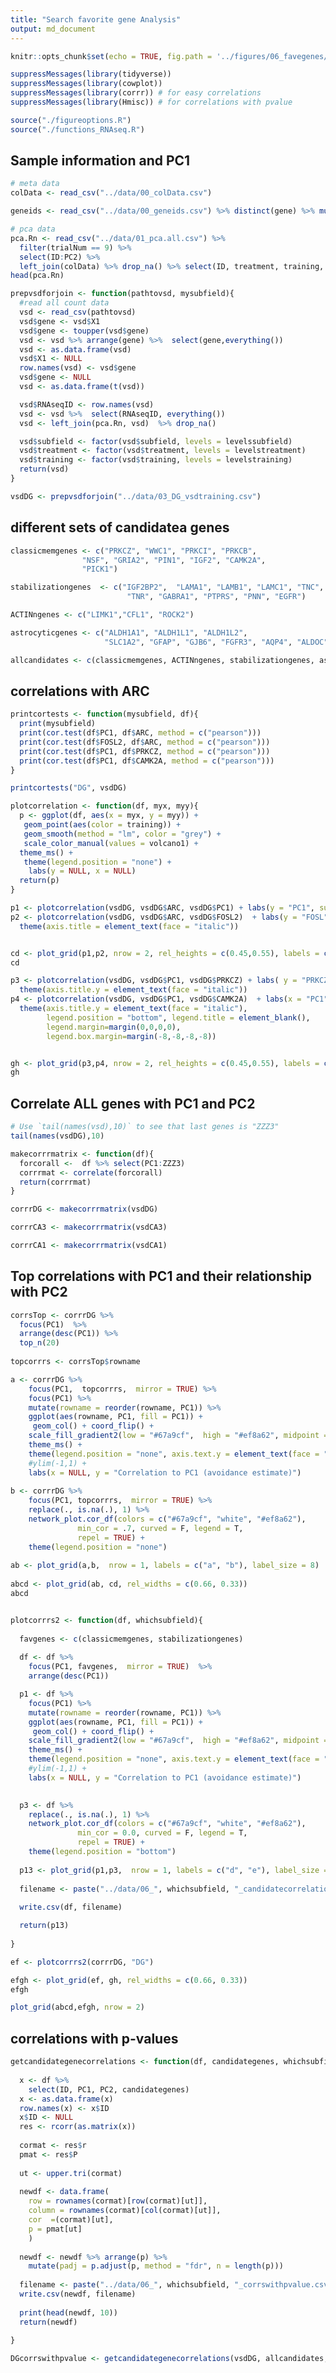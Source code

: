 ```yaml
---
title: "Search favorite gene Analysis"
output: md_document
---
```


```r
knitr::opts_chunk$set(echo = TRUE, fig.path = '../figures/06_favegenes/', cache = T, cache.lazy = F)
```

```r
suppressMessages(library(tidyverse))
suppressMessages(library(cowplot))
suppressMessages(library(corrr)) # for easy correlations
suppressMessages(library(Hmisc)) # for correlations with pvalue

source("./figureoptions.R")
source("./functions_RNAseq.R")
```

## Sample information and PC1

```r
# meta data
colData <- read_csv("../data/00_colData.csv")

geneids <- read_csv("../data/00_geneids.csv") %>% distinct(gene) %>% mutate(gene = toupper(gene))

# pca data
pca.Rn <- read_csv("../data/01_pca.all.csv") %>% 
  filter(trialNum == 9) %>%  
  select(ID:PC2) %>%
  left_join(colData) %>% drop_na() %>% select(ID, treatment, training, trialNum, Day, RNAseqID, subfield, PC1, PC2)
head(pca.Rn)

prepvsdforjoin <- function(pathtovsd, mysubfield){
  #read all count data
  vsd <- read_csv(pathtovsd) 
  vsd$gene <- vsd$X1
  vsd$gene <- toupper(vsd$gene)
  vsd <- vsd %>% arrange(gene) %>%  select(gene,everything())
  vsd <- as.data.frame(vsd)
  vsd$X1 <- NULL
  row.names(vsd) <- vsd$gene
  vsd$gene <- NULL
  vsd <- as.data.frame(t(vsd))

  vsd$RNAseqID <- row.names(vsd)
  vsd <- vsd %>%  select(RNAseqID, everything())
  vsd <- left_join(pca.Rn, vsd)  %>% drop_na()

  vsd$subfield <- factor(vsd$subfield, levels = levelssubfield)
  vsd$treatment <- factor(vsd$treatment, levels = levelstreatment)
  vsd$training <- factor(vsd$training, levels = levelstraining)
  return(vsd)
}

vsdDG <- prepvsdforjoin("../data/03_DG_vsdtraining.csv")
```

## different sets of candidatea genes

```r
classicmemgenes <- c("PRKCZ", "WWC1", "PRKCI", "PRKCB",
                "NSF", "GRIA2", "PIN1", "IGF2", "CAMK2A",
                "PICK1")

stabilizationgenes  <- c("IGF2BP2",  "LAMA1", "LAMB1", "LAMC1", "TNC", "TNXB",
                          "TNR", "GABRA1", "PTPRS", "PNN", "EGFR")

ACTINngenes <- c("LIMK1","CFL1", "ROCK2")

astrocyticgenes <- c("ALDH1A1", "ALDH1L1", "ALDH1L2", 
                     "SLC1A2", "GFAP", "GJB6", "FGFR3", "AQP4", "ALDOC")

allcandidates <- c(classicmemgenes, ACTINngenes, stabilizationgenes, astrocyticgenes)
```

## correlations with ARC

```r
printcortests <- function(mysubfield, df){
  print(mysubfield)
  print(cor.test(df$PC1, df$ARC, method = c("pearson")))
  print(cor.test(df$FOSL2, df$ARC, method = c("pearson")))
  print(cor.test(df$PC1, df$PRKCZ, method = c("pearson")))
  print(cor.test(df$PC1, df$CAMK2A, method = c("pearson")))
}

printcortests("DG", vsdDG)

plotcorrelation <- function(df, myx, myy){
  p <- ggplot(df, aes(x = myx, y = myy)) +
   geom_point(aes(color = training)) + 
   geom_smooth(method = "lm", color = "grey") +
   scale_color_manual(values = volcano1) +
  theme_ms() +
   theme(legend.position = "none") +
    labs(y = NULL, x = NULL)
  return(p)
}

p1 <- plotcorrelation(vsdDG, vsdDG$ARC, vsdDG$PC1) + labs(y = "PC1", subtitle = "R2 = 0.81, p = 1.64 × 10-4")
p2 <- plotcorrelation(vsdDG, vsdDG$ARC, vsdDG$FOSL2)  + labs(y = "FOSL", x = "ARC", subtitle = "R2 = 0.89, p = 4.97 × 10-6") + 
  theme(axis.title = element_text(face = "italic"))


cd <- plot_grid(p1,p2, nrow = 2, rel_heights = c(0.45,0.55), labels = c("c", NULL), label_size = 8)
cd

p3 <- plotcorrelation(vsdDG, vsdDG$PC1, vsdDG$PRKCZ) + labs( y = "PRKCZ",   subtitle = "R2 = -0.73, p = 0.166") + 
  theme(axis.title.y = element_text(face = "italic"))
p4 <- plotcorrelation(vsdDG, vsdDG$PC1, vsdDG$CAMK2A)  + labs(x = "PC1", y = "CAMK2A", subtitle = "R2 = 0.29, p = 0.279") + 
  theme(axis.title.y = element_text(face = "italic"), 
        legend.position = "bottom", legend.title = element_blank(),
        legend.margin=margin(0,0,0,0),
        legend.box.margin=margin(-8,-8,-8,-8)) 


gh <- plot_grid(p3,p4, nrow = 2, rel_heights = c(0.45,0.55), labels = c("f", NULL), label_size = 8)
gh
```

## Correlate ALL genes with PC1 and PC2

```r
# Use `tail(names(vsd),10)` to see that last genes is "ZZZ3"
tail(names(vsdDG),10)

makecorrrmatrix <- function(df){
  forcorall <-  df %>% select(PC1:ZZZ3)
  corrrmat <- correlate(forcorall) 
  return(corrrmat)
}
```

```r
corrrDG <- makecorrrmatrix(vsdDG) 
```

```r
corrrCA3 <- makecorrrmatrix(vsdCA3) 
```

```r
corrrCA1 <- makecorrrmatrix(vsdCA1) 
```


## Top correlations with PC1 and their relationship with PC2

```r
corrsTop <- corrrDG %>% 
  focus(PC1)  %>% 
  arrange(desc(PC1)) %>% 
  top_n(20)
  
topcorrrs <- corrsTop$rowname

a <- corrrDG %>% 
    focus(PC1,  topcorrrs,  mirror = TRUE) %>% 
    focus(PC1) %>% 
    mutate(rowname = reorder(rowname, PC1)) %>%
    ggplot(aes(rowname, PC1, fill = PC1)) +
     geom_col() + coord_flip() +
    scale_fill_gradient2(low = "#67a9cf",  high = "#ef8a62", midpoint = 0) +
    theme_ms() +
    theme(legend.position = "none", axis.text.y = element_text(face = "italic")) +
    #ylim(-1,1) +
    labs(x = NULL, y = "Correlation to PC1 (avoidance estimate)") 
  
b <- corrrDG %>% 
    focus(PC1, topcorrrs,  mirror = TRUE) %>% 
    replace(., is.na(.), 1) %>% 
    network_plot.cor_df(colors = c("#67a9cf", "white", "#ef8a62"),
               min_cor = .7, curved = F, legend = T,
               repel = TRUE) + 
    theme(legend.position = "none") 
  
ab <- plot_grid(a,b,  nrow = 1, labels = c("a", "b"), label_size = 8)
 
abcd <- plot_grid(ab, cd, rel_widths = c(0.66, 0.33))
abcd


plotcorrrs2 <- function(df, whichsubfield){
  
  favgenes <- c(classicmemgenes, stabilizationgenes)
  
  df <- df %>% 
    focus(PC1, favgenes,  mirror = TRUE)  %>% 
    arrange(desc(PC1))

  p1 <- df %>% 
    focus(PC1) %>%
    mutate(rowname = reorder(rowname, PC1)) %>%
    ggplot(aes(rowname, PC1, fill = PC1)) +
     geom_col() + coord_flip() +
    scale_fill_gradient2(low = "#67a9cf",  high = "#ef8a62", midpoint = 0) +
    theme_ms() +
    theme(legend.position = "none", axis.text.y = element_text(face = "italic")) +
    #ylim(-1,1) +
    labs(x = NULL, y = "Correlation to PC1 (avoidance estimate)")
  

  p3 <- df %>% 
    replace(., is.na(.), 1) %>% 
    network_plot.cor_df(colors = c("#67a9cf", "white", "#ef8a62"),
               min_cor = 0.0, curved = F, legend = T,
               repel = TRUE) + 
    theme(legend.position = "bottom") 
  
  p13 <- plot_grid(p1,p3,  nrow = 1, labels = c("d", "e"), label_size = 8)
  
  filename <- paste("../data/06_", whichsubfield, "_candidatecorrelations.csv", sep = "")
  
  write.csv(df, filename)

  return(p13)
  
}

ef <- plotcorrrs2(corrrDG, "DG")

efgh <- plot_grid(ef, gh, rel_widths = c(0.66, 0.33))
efgh

plot_grid(abcd,efgh, nrow = 2)
```



## correlations with p-values


```r
getcandidategenecorrelations <- function(df, candidategenes, whichsubfield){
  
  x <- df %>%
    select(ID, PC1, PC2, candidategenes)
  x <- as.data.frame(x)
  row.names(x) <- x$ID
  x$ID <- NULL
  res <- rcorr(as.matrix(x))
  
  cormat <- res$r
  pmat <- res$P
  
  ut <- upper.tri(cormat)
  
  newdf <- data.frame(
    row = rownames(cormat)[row(cormat)[ut]],
    column = rownames(cormat)[col(cormat)[ut]],
    cor  =(cormat)[ut],
    p = pmat[ut]
    )
  
  newdf <- newdf %>% arrange(p) %>%
    mutate(padj = p.adjust(p, method = "fdr", n = length(p)))
  
  filename <- paste("../data/06_", whichsubfield, "_corrswithpvalue.csv", sep = "")
  write.csv(newdf, filename)
  
  print(head(newdf, 10))
  return(newdf)
  
}

DGcorrswithpvalue <- getcandidategenecorrelations(vsdDG, allcandidates, "DG")
```

